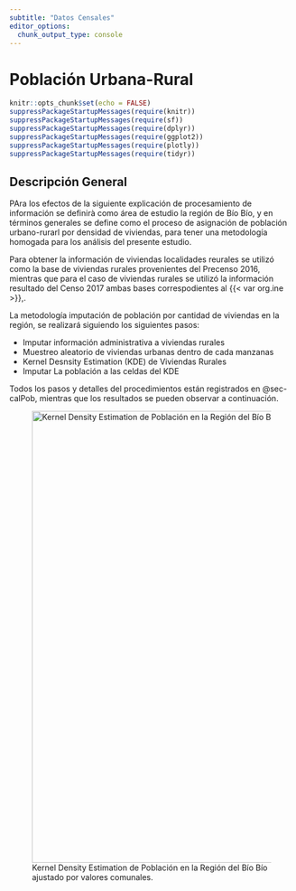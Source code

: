 ```yaml
---
subtitle: "Datos Censales"
editor_options: 
  chunk_output_type: console
---
```


# Población Urbana-Rural

```r
knitr::opts_chunk$set(echo = FALSE)
suppressPackageStartupMessages(require(knitr))
suppressPackageStartupMessages(require(sf))
suppressPackageStartupMessages(require(dplyr))
suppressPackageStartupMessages(require(ggplot2))
suppressPackageStartupMessages(require(plotly))
suppressPackageStartupMessages(require(tidyr))

```

## Descripción General

PAra los efectos de la siguiente explicación de procesamiento de información se definirà como área de estudio la región de Bío Bío, y en términos generales se define como el proceso de asignación de población urbano-rurarl por densidad de viviendas, para tener una metodología homogada para los análisis del presente estudio.

Para obtener la información de viviendas localidades reurales se utilizó como la base de viviendas rurales provenientes del Precenso 2016, mientras que para el caso de viviendas rurales se utilizó la información resultado del Censo 2017 ambas bases correspodientes al {{< var org.ine >}},.

La metodología imputación de población por cantidad de viviendas en la región, se realizará siguiendo los siguientes pasos:

-   Imputar información administrativa a viviendas rurales
-   Muestreo aleatorio de viviendas urbanas dentro de cada manzanas
-   Kernel Desnsity Estimation (KDE) de Viviendas Rurales
-   Imputar La población a las celdas del KDE

Todos los pasos y detalles del procedimientos están registrados en @sec-calPob,  mientras que los resultados se pueden observar a continuación.


![Kernel Density Estimation de Población en la Región del Bío Bío ajustado por valores comunales.](images/R08_kde_pob.png){fig-align="center" width="800"}

